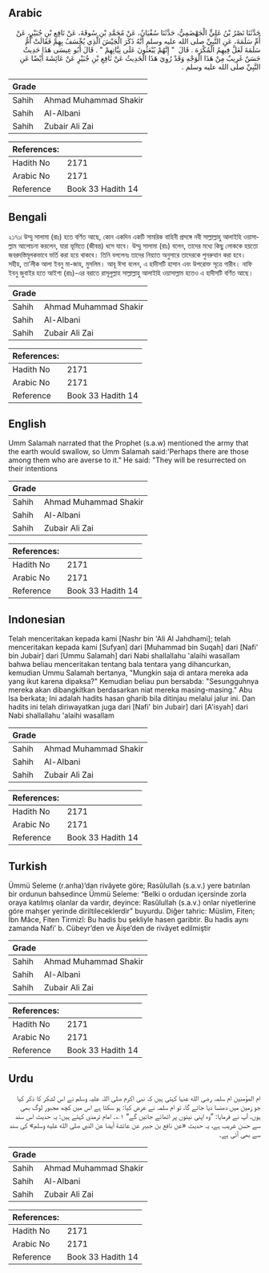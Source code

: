 ## Arabic


<div dir="rtl" lang="ar" style={{fontSize:'larger',backgroundColor:'#f8f9fa',padding:20}}>
حَدَّثَنَا نَصْرُ بْنُ عَلِيٍّ الْجَهْضَمِيُّ، حَدَّثَنَا سُفْيَانُ، عَنْ مُحَمَّدِ بْنِ سُوقَةَ، عَنْ نَافِعِ بْنِ جُبَيْرٍ، عَنْ أُمِّ سَلَمَةَ، عَنِ النَّبِيِّ صلى الله عليه وسلم أَنَّهُ ذَكَرَ الْجَيْشَ الَّذِي يُخْسَفُ بِهِمْ فَقَالَتْ أُمُّ سَلَمَةَ لَعَلَّ فِيهِمُ الْمُكْرَهَ ‏.‏ قَالَ ‏ "‏ إِنَّهُمْ يُبْعَثُونَ عَلَى نِيَّاتِهِمْ ‏"‏ ‏.‏ قَالَ أَبُو عِيسَى هَذَا حَدِيثٌ حَسَنٌ غَرِيبٌ مِنْ هَذَا الْوَجْهِ وَقَدْ رُوِيَ هَذَا الْحَدِيثُ عَنْ نَافِعِ بْنِ جُبَيْرٍ عَنْ عَائِشَةَ أَيْضًا عَنِ النَّبِيِّ صلى الله عليه وسلم ‏.‏
</div>
<div style={{backgroundColor:'#f8f9fa',padding:20, marginBottom: 10}}><table> <thead> <tr> <th>Grade</th> <th></th> </tr> </thead> <tbody> <tr><td>Sahih</td><td>Ahmad Muhammad Shakir</td></tr><tr><td>Sahih</td><td>Al-Albani</td></tr><tr><td>Sahih</td><td>Zubair Ali Zai</td></tr></tbody></table><table> <thead> <tr> <th>References:</th> <th></th> </tr> </thead> <tbody><tr><td>Hadith No</td><td>2171</td></tr><tr><td>Arabic No</td><td>2171</td></tr><tr><td>Reference</td><td>Book 33 Hadith 14</td></tr></tbody></table></div>

## Bengali


<div dir="ltr" lang="bn" style={{fontSize:'larger',backgroundColor:'#f8f9fa',padding:20}}>
২১৭১৷ উম্মু সালামা (রাঃ) হতে বর্ণিত আছে, কোন একদিন একটি সামরিক বাহিনী প্রসঙ্গে নবী সাল্লাল্লাহু আলাইহি ওয়াসাল্লাম আলোচনা করলেন, যারা ভূমিতে (জীবন্ত) ধসে যাবে। উম্মু সালামা (রাঃ) বলেন, তাদের মধ্যে কিছু লোককে হয়তো জবরদস্তিমূলকভাবে ভর্তি করা হয়ে থাকবে। তিনি বললেনঃ তাদের নিয়্যাত অনুসারে তাদেরকে পুনরুত্থান করা হবে। সহীহ, তা’লীক আলা ইবনু মা-জাহ, মুসলিম। আবূ ঈসা বলেন, এ হাদীসটি হাসান এবং উপরোক্ত সূত্রে গারীব। নাফি ইবনু জুবাইর হতে আইশা (রাঃ)-এর বরাতে রাসূলুল্লাহ সাল্লাল্লাহু আলাইহি ওয়াসাল্লাম হতেও এ হাদীসটি বর্ণিত আছে।
</div>
<div style={{backgroundColor:'#f8f9fa',padding:20, marginBottom: 10}}><table> <thead> <tr> <th>Grade</th> <th></th> </tr> </thead> <tbody> <tr><td>Sahih</td><td>Ahmad Muhammad Shakir</td></tr><tr><td>Sahih</td><td>Al-Albani</td></tr><tr><td>Sahih</td><td>Zubair Ali Zai</td></tr></tbody></table><table> <thead> <tr> <th>References:</th> <th></th> </tr> </thead> <tbody><tr><td>Hadith No</td><td>2171</td></tr><tr><td>Arabic No</td><td>2171</td></tr><tr><td>Reference</td><td>Book 33 Hadith 14</td></tr></tbody></table></div>

## English


<div dir="ltr" lang="en" style={{fontSize:'larger',backgroundColor:'#f8f9fa',padding:20}}>
Umm Salamah narrated that the Prophet (s.a.w) mentioned the army that the earth would swallow, so Umm Salamah said:'Perhaps there are those among them who are averse to it." He said: "They will be resurrected on their intentions
</div>
<div style={{backgroundColor:'#f8f9fa',padding:20, marginBottom: 10}}><table> <thead> <tr> <th>Grade</th> <th></th> </tr> </thead> <tbody> <tr><td>Sahih</td><td>Ahmad Muhammad Shakir</td></tr><tr><td>Sahih</td><td>Al-Albani</td></tr><tr><td>Sahih</td><td>Zubair Ali Zai</td></tr></tbody></table><table> <thead> <tr> <th>References:</th> <th></th> </tr> </thead> <tbody><tr><td>Hadith No</td><td>2171</td></tr><tr><td>Arabic No</td><td>2171</td></tr><tr><td>Reference</td><td>Book 33 Hadith 14</td></tr></tbody></table></div>

## Indonesian


<div dir="ltr" lang="id" style={{fontSize:'larger',backgroundColor:'#f8f9fa',padding:20}}>
Telah menceritakan kepada kami [Nashr bin 'Ali Al Jahdhami]; telah menceritakan kepada kami [Sufyan] dari [Muhammad bin Suqah] dari [Nafi' bin Jubair] dari [Ummu Salamah] dari Nabi shallallahu 'alaihi wasallam bahwa beliau menceritakan tentang bala tentara yang dihancurkan, kemudian Ummu Salamah bertanya, "Mungkin saja di antara mereka ada yang ikut karena dipaksa?" Kemudian beliau pun bersabda: "Sesungguhnya mereka akan dibangkitkan berdasarkan niat mereka masing-masing." Abu Isa berkata; Ini adalah hadits hasan gharib bila ditinjau melalui jalur ini. Dan hadits ini telah diriwayatkan juga dari [Nafi' bin Jubair] dari [A'isyah] dari Nabi shallallahu 'alaihi wasallam
</div>
<div style={{backgroundColor:'#f8f9fa',padding:20, marginBottom: 10}}><table> <thead> <tr> <th>Grade</th> <th></th> </tr> </thead> <tbody> <tr><td>Sahih</td><td>Ahmad Muhammad Shakir</td></tr><tr><td>Sahih</td><td>Al-Albani</td></tr><tr><td>Sahih</td><td>Zubair Ali Zai</td></tr></tbody></table><table> <thead> <tr> <th>References:</th> <th></th> </tr> </thead> <tbody><tr><td>Hadith No</td><td>2171</td></tr><tr><td>Arabic No</td><td>2171</td></tr><tr><td>Reference</td><td>Book 33 Hadith 14</td></tr></tbody></table></div>

## Turkish


<div dir="ltr" lang="tr" style={{fontSize:'larger',backgroundColor:'#f8f9fa',padding:20}}>
Ümmü Seleme (r.anha)’dan rivâyete göre; Rasûlullah (s.a.v.) yere batırılan bir ordunun bahsedince Ümmü Seleme: “Belki o ordudan içersinde zorla oraya katılmış olanlar da vardır, deyince: Rasûlullah (s.a.v.) onlar niyetlerine göre mahşer yerinde diriltileceklerdir” buyurdu. Diğer tahric: Müslim, Fiten; İbn Mâce, Fiten Tirmizî: Bu hadis bu şekliyle hasen garibtir. Bu hadis aynı zamanda Nafi’ b. Cübeyr’den ve Âişe’den de rivâyet edilmiştir
</div>
<div style={{backgroundColor:'#f8f9fa',padding:20, marginBottom: 10}}><table> <thead> <tr> <th>Grade</th> <th></th> </tr> </thead> <tbody> <tr><td>Sahih</td><td>Ahmad Muhammad Shakir</td></tr><tr><td>Sahih</td><td>Al-Albani</td></tr><tr><td>Sahih</td><td>Zubair Ali Zai</td></tr></tbody></table><table> <thead> <tr> <th>References:</th> <th></th> </tr> </thead> <tbody><tr><td>Hadith No</td><td>2171</td></tr><tr><td>Arabic No</td><td>2171</td></tr><tr><td>Reference</td><td>Book 33 Hadith 14</td></tr></tbody></table></div>

## Urdu


<div dir="rtl" lang="ur" style={{fontSize:'larger',backgroundColor:'#f8f9fa',padding:20}}>
ام المؤمنین ام سلمہ رضی الله عنہا کہتی ہیں کہ نبی اکرم صلی اللہ علیہ وسلم نے اس لشکر کا ذکر کیا جو زمین میں دھنسا دیا جائے گا، تو ام سلمہ نے عرض کیا: ہو سکتا ہے اس میں کچھ مجبور لوگ بھی ہوں، آپ نے فرمایا: ”وہ اپنی نیتوں پر اٹھائے جائیں گے“ ۱؎۔ امام ترمذی کہتے ہیں: یہ حدیث اس سند سے حسن غریب ہے، یہ حدیث «عن نافع بن جبير عن عائشة أيضا عن النبي صلى الله عليه وسلم» کی سند سے بھی آئی ہے۔
</div>
<div style={{backgroundColor:'#f8f9fa',padding:20, marginBottom: 10}}><table> <thead> <tr> <th>Grade</th> <th></th> </tr> </thead> <tbody> <tr><td>Sahih</td><td>Ahmad Muhammad Shakir</td></tr><tr><td>Sahih</td><td>Al-Albani</td></tr><tr><td>Sahih</td><td>Zubair Ali Zai</td></tr></tbody></table><table> <thead> <tr> <th>References:</th> <th></th> </tr> </thead> <tbody><tr><td>Hadith No</td><td>2171</td></tr><tr><td>Arabic No</td><td>2171</td></tr><tr><td>Reference</td><td>Book 33 Hadith 14</td></tr></tbody></table></div>